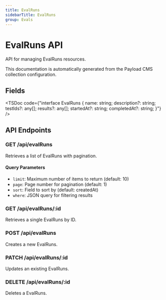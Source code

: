 ```yaml
---
title: EvalRuns
sidebarTitle: EvalRuns
group: Evals
---
```



# EvalRuns API

API for managing EvalRuns resources.

<Callout type="info">
  This documentation is automatically generated from the Payload CMS collection configuration.
</Callout>


## Fields

<TSDoc code={"interface EvalRuns {
  name: string;
  description?: string;
  testIds?: any[];
  results?: any[];
  startedAt?: string;
  completedAt?: string;
}"} />




## API Endpoints

### GET /api/evalRuns
Retrieves a list of EvalRuns with pagination.

#### Query Parameters
- `limit`: Maximum number of items to return (default: 10)
- `page`: Page number for pagination (default: 1)
- `sort`: Field to sort by (default: createdAt)
- `where`: JSON query for filtering results

### GET /api/evalRuns/:id
Retrieves a single EvalRuns by ID.

### POST /api/evalRuns
Creates a new EvalRuns.

### PATCH /api/evalRuns/:id
Updates an existing EvalRuns.

### DELETE /api/evalRuns/:id
Deletes a EvalRuns.

